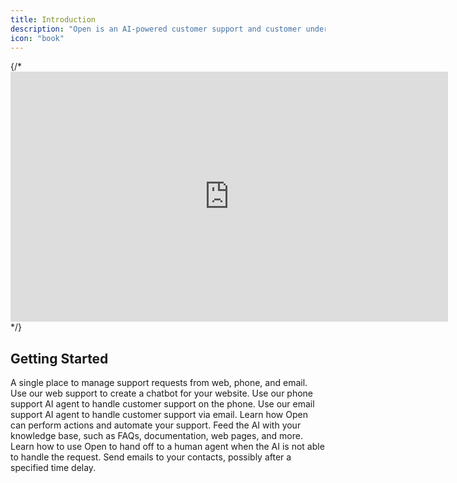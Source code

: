 ```yaml
---
title: Introduction
description: "Open is an AI-powered customer support and customer understanding platform. It can run your entire customer support on autopilot and save up to $100K a year. Open can also help you understand your customers better and suggest the next 10 features to implement, just by analyzing your customer data."
icon: "book"
---
```


{/* <iframe width="700" height="400" src="https://www.youtube.com/embed/jR5nuuGWyV8" title="Open - Customer support on AI autopilot" frameBorder="0" allow="accelerometer; autoplay; clipboard-write; encrypted-media; gyroscope; picture-in-picture; web-share" referrerpolicy="strict-origin-when-cross-origin" allowfullscreen></iframe> */}

## Getting Started

<CardGroup cols={2}>
    <Card
        title="Inbox"
        icon="inbox"
        href="inbox/intro"
    >
       A single place to manage support requests from web, phone, and email.
    </Card>
    <Card
        title="Web Support"
        icon="sun"
        href="/widget/embed"
    >
        Use our web support to create a chatbot for your website.
    </Card>
    <Card
        title="Phone Support"
        icon="phone"
        href="phone/new"
    >
        Use our phone support AI agent to handle customer support on the phone.
    </Card>
    <Card
        title="Email Support"
        icon="envelope"
        href="email/new"
    >
        Use our email support AI agent to handle customer support via email.
    </Card>
    <Card
        title="Taking Action with Open"
        icon="bolt"
        href="taking-actions"
    >
       Learn how Open can perform actions and automate your support.
    </Card>
    <Card
        title="Knowledge Base"
        icon="book"
        href="/kbase"
    >
        Feed the AI with your knowledge base, such as FAQs, documentation, web pages, and more.
    </Card>
    <Card
        title="Human Handoff"
        icon="stars"
        href="resources/human-handoff"
    >
        Learn how to use Open to hand off to a human agent when the AI is not able to handle the request.
    </Card>
        <Card
        title="Sending Emails"
        icon="stars"
        href="resources/human-handoff"
    >
        Send emails to your contacts, possibly after a specified time delay.
    </Card>
</CardGroup>
